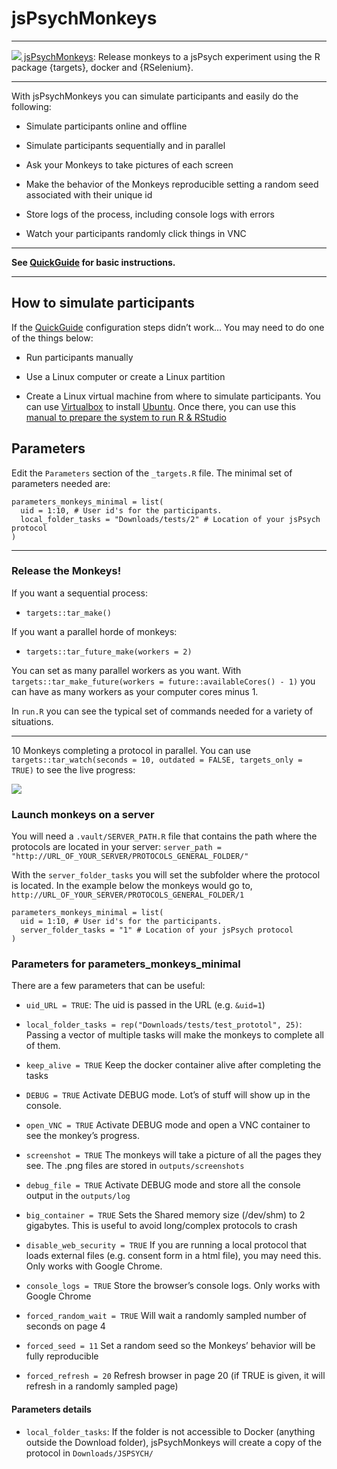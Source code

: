 # jsPsychMonkeys {#jsPsychMonkeys}

---  

[![](img/GitHub32.png) jsPsychMonkeys](https://github.com/gorkang/jsPsychMonkeys): Release monkeys to a jsPsych experiment using the R package {targets}, docker and {RSelenium}.

---  

With jsPsychMonkeys you can simulate participants and easily do the following:

- Simulate participants online and offline

- Simulate participants sequentially and in parallel

- Ask your Monkeys to take pictures of each screen

- Make the behavior of the Monkeys reproducible setting a random seed associated with their unique id

- Store logs of the process, including console logs with errors

- Watch your participants randomly click things in VNC 


---  

**See [QuickGuide](#QuickGuidejsPsychMonkeys) for basic instructions.**

---  


## How to simulate participants

If the [QuickGuide](#QuickGuidejsPsychMonkeys) configuration steps didn't work... You may need to do one of the things below:  

- Run participants manually  

- Use a Linux computer or create a Linux partition  

- Create a Linux virtual machine from where to simulate participants. You can use [Virtualbox](https://www.virtualbox.org/wiki/Downloads) to install [Ubuntu](https://releases.ubuntu.com/20.04/). Once there, you can use this [manual to prepare the system to run R & RStudio](https://gorkang.github.io/R_preparacion_visualizacion_datos/preparando-sistema.html#empezando-en-a-b-c)  

<!-- sudo apt install libssl-dev libcurl4-openssl-dev libxml2-dev  -->




## Parameters

Edit the `Parameters` section of the `_targets.R` file. The minimal set of parameters needed are:  

```
parameters_monkeys_minimal = list(
  uid = 1:10, # User id's for the participants. 
  local_folder_tasks = "Downloads/tests/2" # Location of your jsPsych protocol
)
```

---  

### Release the Monkeys! 

If you want a sequential process: 

- `targets::tar_make()`  

If you want a parallel horde of monkeys: 

- `targets::tar_future_make(workers = 2)`

You can set as many parallel workers as you want. With `targets::tar_make_future(workers = future::availableCores() - 1)` you can have as many workers as your computer cores minus 1.

In `run.R` you can see the typical set of commands needed for a variety of situations.  

---  

10 Monkeys completing a protocol in parallel. You can use `targets::tar_watch(seconds = 10, outdated = FALSE, targets_only = TRUE)` to see the live progress:  


![](img/jsMonkeys_parallel.gif)


### Launch monkeys on a server

You will need a `.vault/SERVER_PATH.R` file that contains the path where the protocols are located in your server: `server_path = "http://URL_OF_YOUR_SERVER/PROTOCOLS_GENERAL_FOLDER/"`  

With the `server_folder_tasks` you will set the subfolder where the protocol is located. In the example below the monkeys would go to, `http://URL_OF_YOUR_SERVER/PROTOCOLS_GENERAL_FOLDER/1`  

```
parameters_monkeys_minimal = list(
  uid = 1:10, # User id's for the participants. 
  server_folder_tasks = "1" # Location of your jsPsych protocol
)
```


### Parameters for parameters_monkeys_minimal

There are a few parameters that can be useful:  

- `uid_URL = TRUE`: The uid is passed in the URL (e.g. `&uid=1`)  

- `local_folder_tasks = rep("Downloads/tests/test_prototol", 25)`: Passing a vector of multiple tasks will make the monkeys to complete all of them.  

- `keep_alive = TRUE` Keep the docker container alive after completing the tasks  

- `DEBUG = TRUE` Activate DEBUG mode. Lot's of stuff will show up in the console.  

- `open_VNC = TRUE` Activate DEBUG mode and open a VNC container to see the monkey's progress.  

- `screenshot = TRUE` The monkeys will take a picture of all the pages they see. The .png files are stored in `outputs/screenshots`  

- `debug_file = TRUE` Activate DEBUG mode and store all the console output in the `outputs/log`  

- `big_container = TRUE` Sets the Shared memory size (/dev/shm) to 2 gigabytes. This is useful to avoid long/complex protocols to crash

- `disable_web_security = TRUE` If you are running a local protocol that loads external files (e.g. consent form in a html file), you may need this. Only works with Google Chrome.

- `console_logs = TRUE` Store the browser's console logs. Only works with Google Chrome

- `forced_random_wait = TRUE` Will wait a randomly sampled number of seconds on page 4

- `forced_seed = 11` Set a random seed so the Monkeys' behavior will be fully reproducible

- `forced_refresh = 20` Refresh browser in page 20 (if TRUE is given, it will refresh in a randomly sampled page)



#### Parameters details

- `local_folder_tasks`: If the folder is not accessible to Docker (anything outside the Download folder), jsPsychMonkeys will create a copy of the protocol in `Downloads/JSPSYCH/`